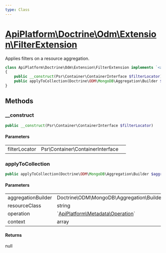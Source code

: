 ```yaml
---
type: Class
---
```


# [ApiPlatform\Doctrine\Odm\Extension\FilterExtension](/docs/vmain/reference/Doctrine/Odm/Extension/FilterExtension)

Applies filters on a resource aggregation.


```php
class ApiPlatform\Doctrine\Odm\Extension\FilterExtension implements `<a href="/docs/vmain/reference/Doctrine/Odm/Extension/AggregationCollectionExtensionInterface">ApiPlatform\Doctrine\Odm\Extension\AggregationCollectionExtensionInterface</a>`
{
    public __construct(Psr\Container\ContainerInterface $filterLocator)
    public applyToCollection(Doctrine\ODM\MongoDB\Aggregation\Builder $aggregationBuilder, string $resourceClass, null|`<a href="/docs/vmain/reference/Metadata/Operation">ApiPlatform\Metadata\Operation</a>` $operation, array $context): null
}
```
## Methods

### __construct



```php
public __construct(Psr\Container\ContainerInterface $filterLocator)
```

#### Parameters

<table><tbody>
<tr><td>filterLocator</td><td>Psr\Container\ContainerInterface</td><td></td></tr>
</tbody>
</table>

### applyToCollection



```php
public applyToCollection(Doctrine\ODM\MongoDB\Aggregation\Builder $aggregationBuilder, string $resourceClass, null|`<a href="/docs/vmain/reference/Metadata/Operation">ApiPlatform\Metadata\Operation</a>` $operation, array $context): null
```

#### Parameters

<table><tbody>
<tr><td>aggregationBuilder</td><td>Doctrine\ODM\MongoDB\Aggregation\Builder</td><td></td></tr><tr><td>resourceClass</td><td>string</td><td></td></tr><tr><td>operation</td><td>`<a href="/docs/vmain/reference/Metadata/Operation">ApiPlatform\Metadata\Operation</a>`</td><td></td></tr><tr><td>context</td><td>array</td><td></td></tr>
</tbody>
</table>

#### Returns

null
